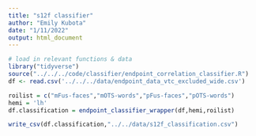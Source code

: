 ```yaml
---
title: "s12f classifier"
author: "Emily Kubota"
date: "1/11/2022"
output: html_document
---
```


```r
# load in relevant functions & data 
library("tidyverse")
source("../../../code/classifier/endpoint_correlation_classifier.R")
df <- read.csv('../../../data/endpoint_data_vtc_excluded_wide.csv')
```

```r
roilist = c("mFus-faces","mOTS-words","pFus-faces","pOTS-words")
hemi = 'lh'
df.classification = endpoint_classifier_wrapper(df,hemi,roilist)
```

```r
write_csv(df.classification,"../../data/s12f_classification.csv")
```

